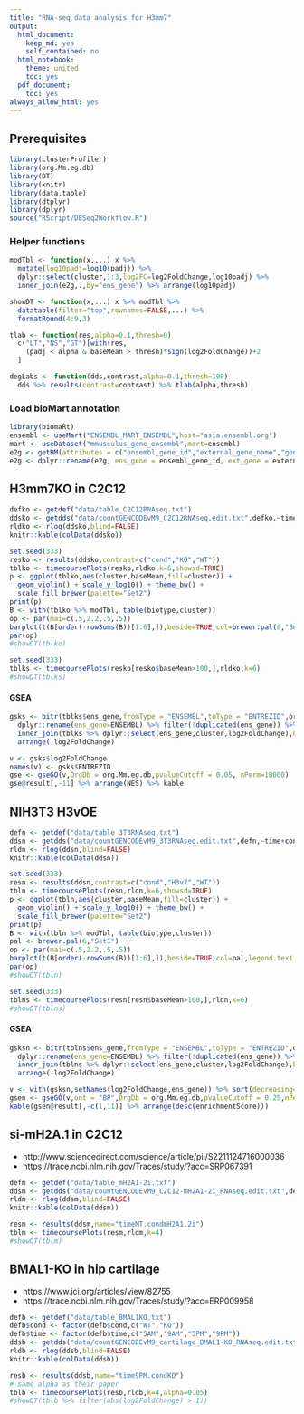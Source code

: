 ```yaml
---
title: "RNA-seq data analysis for H3mm7"
output:
  html_document:
    keep_md: yes
    self_contained: no
  html_notebook:
    theme: united
    toc: yes
  pdf_document:
    toc: yes
always_allow_html: yes
---
```


Prerequisites
-------------

```r
library(clusterProfiler)
library(org.Mm.eg.db)
library(DT)
library(knitr)
library(data.table)
library(dtplyr)
library(dplyr)
source("RScript/DESeq2Workflow.R")
```

### Helper functions

```r
modTbl <- function(x,...) x %>%
  mutate(log10padj=log10(padj)) %>%
  dplyr::select(cluster,1:3,log2FC=log2FoldChange,log10padj) %>%
  inner_join(e2g,.,by="ens_gene") %>% arrange(log10padj)

showDT <- function(x,...) x %>% modTbl %>% 
  datatable(filter="top",rownames=FALSE,...) %>%
  formatRound(4:9,3)

tlab <- function(res,alpha=0.1,thresh=0)
  c("LT","NS","GT")[with(res,
    (padj < alpha & baseMean > thresh)*sign(log2FoldChange))+2
  ]

degLabs <- function(dds,contrast,alpha=0.1,thresh=100)
  dds %>% results(contrast=contrast) %>% tlab(alpha,thresh)
```

### Load bioMart annotation

```r
library(biomaRt)
ensembl <- useMart("ENSEMBL_MART_ENSEMBL",host="asia.ensembl.org")
mart <- useDataset("mmusculus_gene_ensembl",mart=ensembl)
e2g <- getBM(attributes = c("ensembl_gene_id","external_gene_name","gene_biotype"), mart = mart)
e2g <- dplyr::rename(e2g, ens_gene = ensembl_gene_id, ext_gene = external_gene_name, biotype = gene_biotype)
```


H3mm7KO in C2C12
----------------

```r
defko <- getdef("data/table_C2C12RNAseq.txt")
ddsko <- getdds("data/countGENCODEvM9_C2C12RNAseq.edit.txt",defko,~time+cond)
rldko <- rlog(ddsko,blind=FALSE)
knitr::kable(colData(ddsko))
```

```r
set.seed(333)
resko <- results(ddsko,contrast=c("cond","KO","WT"))
tblko <- timecoursePlots(resko,rldko,k=6,showsd=TRUE)
p <- ggplot(tblko,aes(cluster,baseMean,fill=cluster)) + 
  geom_violin() + scale_y_log10() + theme_bw() +
  scale_fill_brewer(palette="Set2")
print(p)
B <- with(tblko %>% modTbl, table(biotype,cluster))
op <- par(mai=c(.5,2.2,.5,.5))
barplot(t(B[order(-rowSums(B))[1:6],]),beside=TRUE,col=brewer.pal(6,"Set2"),legend.text = colnames(B),las=1,horiz = TRUE)
par(op)
#showDT(tblko)
```

```r
set.seed(333)
tblks <- timecoursePlots(resko[resko$baseMean>100,],rldko,k=6)
#showDT(tblks)
```


#### GSEA

```r
gsks <- bitr(tblks$ens_gene,fromType = "ENSEMBL",toType = "ENTREZID",org.Mm.eg.db) %>%
  dplyr::rename(ens_gene=ENSEMBL) %>% filter(!duplicated(ens_gene)) %>%
  inner_join(tblks %>% dplyr::select(ens_gene,cluster,log2FoldChange),by="ens_gene") %>%
  arrange(-log2FoldChange)

v <- gsks$log2FoldChange
names(v) <- gsks$ENTREZID
gse <- gseGO(v,OrgDb = org.Mm.eg.db,pvalueCutoff = 0.05, nPerm=10000)
gse@result[,-11] %>% arrange(NES) %>% kable 
```



NIH3T3 H3vOE
------------

```r
defn <- getdef("data/table_3T3RNAseq.txt")
ddsn <- getdds("data/countGENCODEvM9_3T3RNAseq.edit.txt",defn,~time+cond)
rldn <- rlog(ddsn,blind=FALSE)
knitr::kable(colData(ddsn))
```

```r
set.seed(333)
resn <- results(ddsn,contrast=c("cond","H3v7","WT"))
tbln <- timecoursePlots(resn,rldn,k=6,showsd=TRUE)
p <- ggplot(tbln,aes(cluster,baseMean,fill=cluster)) + 
  geom_violin() + scale_y_log10() + theme_bw() +
  scale_fill_brewer(palette="Set2")
print(p)
B <- with(tbln %>% modTbl, table(biotype,cluster))
pal <- brewer.pal(6,"Set1")
op <- par(mai=c(.5,2.2,.5,.5))
barplot(t(B[order(-rowSums(B))[1:6],]),beside=TRUE,col=pal,legend.text = colnames(B),las=1,horiz = TRUE)
par(op)
#showDT(tbln)
```

```r
set.seed(333)
tblns <- timecoursePlots(resn[resn$baseMean>100,],rldn,k=6)
#showDT(tblns)
```

#### GSEA

```r
gsksn <- bitr(tblns$ens_gene,fromType = "ENSEMBL",toType = "ENTREZID",org.Mm.eg.db) %>%
  dplyr::rename(ens_gene=ENSEMBL) %>% filter(!duplicated(ens_gene)) %>%
  inner_join(tblns %>% dplyr::select(ens_gene,cluster,log2FoldChange),by="ens_gene") %>%
  arrange(-log2FoldChange)

v <- with(gsksn,setNames(log2FoldChange,ens_gene)) %>% sort(decreasing=TRUE)
gsen <- gseGO(v,ont = "BP",OrgDb = org.Mm.eg.db,pvalueCutoff = 0.25,nPerm=10000,keytype = "ENSEMBL")
kable(gsen@result[,-c(1,11)] %>% arrange(desc(enrichmentScore)))
```


si-mH2A.1 in C2C12
--------------------------

* http://www.sciencedirect.com/science/article/pii/S2211124716000036
* https://trace.ncbi.nlm.nih.gov/Traces/study/?acc=SRP067391

```r
defm <- getdef("data/table_mH2A1-2i.txt")
ddsm <- getdds("data/countGENCODEvM9_C2C12-mH2A1-2i_RNAseq.edit.txt",defm,~time*cond,~time+cond)
rldm <- rlog(ddsm,blind=FALSE)
knitr::kable(colData(ddsm))
```

```r
resm <- results(ddsm,name="timeMT.condmH2A1.2i")
tblm <- timecoursePlots(resm,rldm,k=4)
#showDT(tblm)
```

BMAL1-KO in hip cartilage
-------------------------

* https://www.jci.org/articles/view/82755
* https://trace.ncbi.nlm.nih.gov/Traces/study/?acc=ERP009958

```r
defb <- getdef("data/table_BMAL1KO.txt")
defb$cond <- factor(defb$cond,c("WT","KO"))
defb$time <- factor(defb$time,c("5AM","9AM","5PM","9PM"))
ddsb <- getdds("data/countGENCODEvM9_cartilage_BMAL1-KO_RNAseq.edit.txt",defb,~time*cond,~time+cond)
rldb <- rlog(ddsb,blind=FALSE)
knitr::kable(colData(ddsb))
```

```r
resb <- results(ddsb,name="time9PM.condKO")
# same alpha as their paper
tblb <- timecoursePlots(resb,rldb,k=4,alpha=0.05)
#showDT(tblb %>% filter(abs(log2FoldChange) > 1)) 
```

